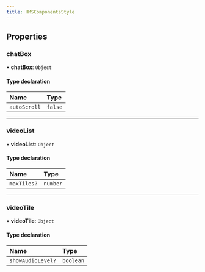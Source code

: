 ```yaml
---
title: HMSComponentsStyle
---
```


## Properties

### chatBox

• **chatBox**: `Object`

#### Type declaration

| Name         | Type    |
| :----------- | :------ |
| `autoScroll` | `false` |

---

### videoList

• **videoList**: `Object`

#### Type declaration

| Name        | Type     |
| :---------- | :------- |
| `maxTiles?` | `number` |

---

### videoTile

• **videoTile**: `Object`

#### Type declaration

| Name              | Type      |
| :---------------- | :-------- |
| `showAudioLevel?` | `boolean` |
